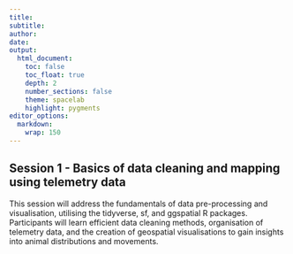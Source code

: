 ```yaml
---
title:
subtitle: 
author:
date:
output:
  html_document:
    toc: false
    toc_float: true 
    depth: 2
    number_sections: false
    theme: spacelab
    highlight: pygments
editor_options: 
  markdown: 
    wrap: 150
---
```


## Session 1 - Basics of data cleaning and mapping using telemetry data

This session will address the fundamentals of data pre-processing and visualisation, utilising the tidyverse, sf, and ggspatial R packages. Participants will learn efficient data cleaning methods, organisation of telemetry data, and the creation of geospatial visualisations to gain insights into animal distributions and movements.








